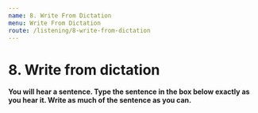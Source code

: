 ```yaml
---
name: 8. Write From Dictation
menu: Write From Dictation
route: /listening/8-write-from-dictation
---
```



# 8. Write from dictation

**You will hear a sentence. Type the sentence in the box below exactly as you hear it. Write as much of the sentence as you can.**

<WriteFromDictationList
  start={351}
  total={50}
  data={WriteFromDictationDataFrom301To400}
/>
